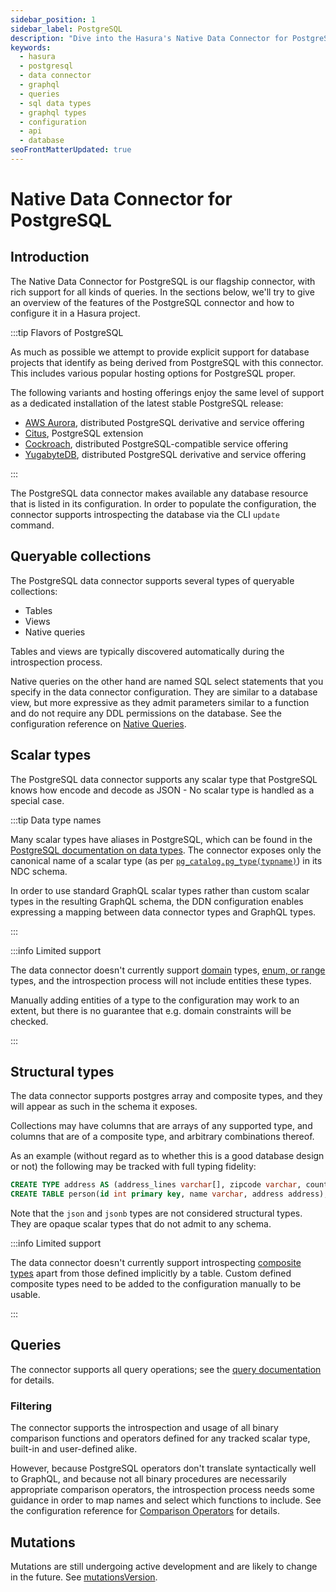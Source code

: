 ```yaml
---
sidebar_position: 1
sidebar_label: PostgreSQL
description: "Dive into the Hasura's Native Data Connector for PostgreSQL."
keywords:
  - hasura
  - postgresql
  - data connector
  - graphql
  - queries
  - sql data types
  - graphql types
  - configuration
  - api
  - database
seoFrontMatterUpdated: true
---
```


# Native Data Connector for PostgreSQL

## Introduction

The Native Data Connector for PostgreSQL is our flagship connector, with rich support for all kinds of queries. In the
sections below, we'll try to give an overview of the features of the PostgreSQL connector and how to configure it in a
Hasura project.

:::tip Flavors of PostgreSQL

As much as possible we attempt to provide explicit support for database projects that identify as being derived from
PostgreSQL with this connector. This includes various popular hosting options for PostgreSQL proper.

The following variants and hosting offerings enjoy the same level of support as a dedicated installation of the latest
stable PostgreSQL release:

- [AWS Aurora][AWS Aurora], distributed PostgreSQL derivative and service offering
- [Citus][Citus], PostgreSQL extension
- [Cockroach][Cockroach], distributed PostgreSQL-compatible service offering
- [YugabyteDB][YugabyteDB], distributed PostgreSQL derivative and service offering

:::

The PostgreSQL data connector makes available any database resource that is listed in its configuration. In order to
populate the configuration, the connector supports introspecting the database via the CLI `update` command.

## Queryable collections

The PostgreSQL data connector supports several types of queryable collections:

- Tables
- Views
- Native queries

Tables and views are typically discovered automatically during the introspection process.

Native queries on the other hand are named SQL select statements that you specify in the data connector configuration.
They are similar to a database view, but more expressive as they admit parameters similar to a function and do not
require any DDL permissions on the database. See the configuration reference on
[Native Queries](/connectors/postgresql/config.mdx#updating-with-introspection).

## Scalar types

The PostgreSQL data connector supports any scalar type that PostgreSQL knows how encode and decode as JSON - No scalar
type is handled as a special case.

:::tip Data type names

Many scalar types have aliases in PostgreSQL, which can be found in the [PostgreSQL documentation on data
types][PostgreSQL: data types]. The connector exposes only the canonical name of a scalar type (as per
[`pg_catalog.pg_type(typname)`][PostgreSQL: pg_type]) in its NDC schema.

In order to use standard GraphQL scalar types rather than custom scalar types in the resulting GraphQL schema, the DDN
configuration enables expressing a mapping between data connector types and GraphQL types.

:::

:::info Limited support

The data connector doesn't currently support [domain][PostgreSQL: CREATE DOMAIN] types, [enum, or
range][PostgreSQL: CREATE TYPE] types, and the introspection process will not include entities these types.

Manually adding entities of a type to the configuration may work to an extent, but there is no guarantee that e.g.
domain constraints will be checked.

:::

## Structural types

The data connector supports postgres array and composite types, and they will appear as such in the schema it exposes.

Collections may have columns that are arrays of any supported type, and columns that are of a composite type, and
arbitrary combinations thereof.

As an example (without regard as to whether this is a good database design or not) the following may be tracked with
full typing fidelity:

```sql
CREATE TYPE address AS (address_lines varchar[], zipcode varchar, country varchar);
CREATE TABLE person(id int primary key, name varchar, address address);
```

Note that the `json` and `jsonb` types are not considered structural types. They are opaque scalar types that do not
admit to any schema.

:::info Limited support

The data connector doesn't currently support introspecting [composite types][PostgreSQL: CREATE TYPE] apart from those
defined implicitly by a table. Custom defined composite types need to be added to the configuration manually to be
usable.

:::

## Queries

The connector supports all query operations; see the [query documentation](/graphql-api/queries/index.mdx) for details.

### Filtering

The connector supports the introspection and usage of all binary comparison functions and operators defined for any
tracked scalar type, built-in and user-defined alike.

However, because PostgreSQL operators don't translate syntactically well to GraphQL, and because not all binary
procedures are necessarily appropriate comparison operators, the introspection process needs some guidance in order to
map names and select which functions to include. See the configuration reference for
[Comparison Operators](/connectors/postgresql/config.mdx) for details.

## Mutations

Mutations are still undergoing active development and are likely to change in the future. See
[mutationsVersion](config.mdx#mutationsversion).

[PostgreSQL: pg_type]: https://www.postgresql.org/docs/current/catalog-pg-type.html
[PostgreSQL: data types]: https://www.postgresql.org/docs/current/datatype.html
[PostgreSQL: CREATE DOMAIN]: https://www.postgresql.org/docs/current/sql-createdomain.html
[PostgreSQL: CREATE TYPE]: https://www.postgresql.org/docs/current/sql-createtype.html
[AWS Aurora]: https://aws.amazon.com/rds/aurora/
[Citus]: https://citusdata.com
[Cockroach]: https://cockroachlabs.com
[YugabyteDB]: https://yugabyte.com
